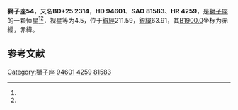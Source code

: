{{Starbox begin
| name = 獅子座54
}}
{{Starbox observe
| epoch = [[J2000.0|J2000.0]]
| constell = [[獅子座|獅子座]]<ref name=SIMBAD>{{cite web
 | url=http://simbad.u-strasbg.fr/simbad/sim-id?Ident=HR+4259
 | title =Pulsating variable Star
 | publisher=Centre de Données astronomiques de Strasbourg
 | work=SIMBAD
 | accessdate=2012-07-13}}</ref><ref name=DATA>{{cite web
 | url=http://vizier.u-strasbg.fr/viz-bin/VizieR-5?-out.add=.&-source=5050&-corr=PK=HR&-out.max=9999&HR=4259
 | title =VizieR Detailed Page
 | accessdate=2012-07-13}}</ref>
| 星官 = 
| ra = {{RA|10|55|36.8}}<ref name=SIMBAD /><ref name=DATA />
| dec = {{DEC|+24|44|59}}<ref name=SIMBAD /><ref name=DATA />
| appmag_v = 4.5<ref name=SIMBAD /><ref name=DATA />
}}
{{Starbox character
| class = A1V<ref name=SIMBAD /><ref name=DATA />
| b-v = 0.01<ref name=SIMBAD /><ref name=DATA />
| u-b = 0.02<ref name=SIMBAD /><ref name=DATA />
| r-i = -0.01<ref name=SIMBAD /><ref name=DATA />
| variable = 
}}
{{Starbox astrometry
| radial_v = 0.02
| prop_mo_ra = 5
| parallax = 0.015
| p_error =
}}
{{Starbox catalog
| names =BD+25 2314，[[SAO星表|SAO]] 81583，[[HD星表|HD]] 94601，[[HR星表|HR]] 4259}}
{{Starbox reference |Simbad=HR+4259}}
{{Starbox end}}

'''獅子座54'''，又名'''BD+25 2314'''，'''HD 94601'''、'''SAO 81583'''、'''HR 4259'''，是[[獅子座|獅子座]]的一颗恒星<ref name=SIMBAD /><ref name=DATA />，视星等为4.5，位于[[銀道座標系|銀經]]211.59，[[銀道座標系|銀緯]]63.91，其[[B1900.0|B1900.0]]坐标为赤經{{RA|10|50|12}}，赤緯{{DEC|+25|63.91|59}}。

== 参考文献 ==
{{reflist}}

{{star-stub}}

{{獅子座恒星}}
[[Category:獅子座|Category:獅子座]]
[[Category:HD和HDE天體|94601]]
[[Category:HR天體|4259]]
[[Category:SAO天體|81583]]